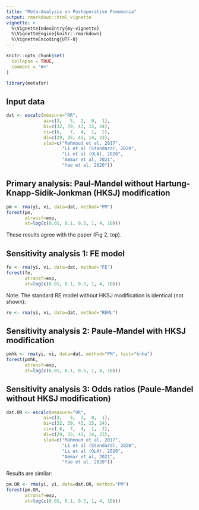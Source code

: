 ```yaml
---
title: "Meta-Analysis on Postoperative Pneumonia"
output: rmarkdown::html_vignette
vignette: >
  %\VignetteIndexEntry{my-vignette}
  %\VignetteEngine{knitr::rmarkdown}
  %\VignetteEncoding{UTF-8}
---
```


```r
knitr::opts_chunk$set(
  collapse = TRUE,
  comment = "#>"
)
```

```r
library(metafor)
```


## Input data
```r
dat <- escalc(measure="RR",
              ai=c(3,   5,  2,  0,  1),
              bi=c(32, 39, 43, 15, 24),
              ci=c(6,   7,  4,  1,  2),
              di=c(29, 35, 41, 14, 23),
              slab=c("Mahmoud et al, 2017",
                     "Li et al (Standard), 2020",
                     "Li et al (OLA), 2020",
                     "Ammar et al, 2021",
                     "Yao et al, 2020"))
```

## Primary analysis: Paul-Mandel without Hartung-Knapp-Sidik-Jonkman (HKSJ) modification 
```r
pm <- rma(yi, vi, data=dat, method="PM") 
forest(pm,
       atransf=exp,
       at=log(c(0.01, 0.1, 0.5, 1, 4, 10)))
```
These results agree with the paper (Fig 2, top).

## Sensitivity analysis 1: FE model

```r
fe <- rma(yi, vi, data=dat, method="FE") 
forest(fe, 
       atransf=exp,
       at=log(c(0.01, 0.1, 0.5, 1, 4, 10)))
```

Note: The standard RE model without HKSJ modification is identical (not shown):
```r
re <- rma(yi, vi, data=dat, method="REML") 
```



## Sensitivity analysis 2: Paule-Mandel with HKSJ modification 
```r
pmhk <- rma(yi, vi, data=dat, method="PM", test="knha") 
forest(pmhk,
       atransf=exp,
       at=log(c(0.01, 0.1, 0.5, 1, 4, 10)))
```


## Sensitivity analysis 3: Odds ratios (Paule-Mandel without HKSJ modification)
```r
dat.OR <- escalc(measure="OR",
              ai=c(3,   5,  2,  0,  1),
              bi=c(32, 39, 43, 15, 24),
              ci=c( 6,  7,  4,  1,  2),
              di=c(29, 35, 41, 14, 23),
              slab=c("Mahmoud et al, 2017",
                     "Li et al (Standard), 2020",
                     "Li et al (OLA), 2020",
                     "Ammar et al, 2021",
                     "Yao et al, 2020"))
```

Results are similar:

```r
pm.OR <- rma(yi, vi, data=dat.OR, method="PM") 
forest(pm.OR,
       atransf=exp,
       at=log(c(0.01, 0.1, 0.5, 1, 4, 10)))
```

